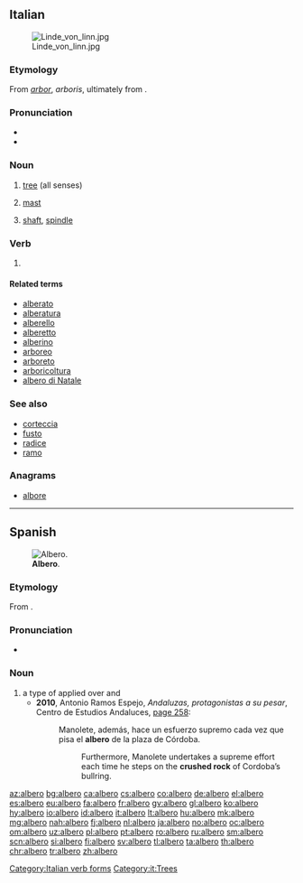 {{also|alberò}}
==Italian==
{{wikipedia|lang=it}}
[[Image:Linde_von_linn.jpg|thumb|right]]

===Etymology===
From {{etyl|la|it}} ''[[arbor]]'', ''arboris'', ultimately from {{etyl|ine-pro|it}} {{m|ine-pro|*er(ə)dʰ-||high, to grow}}.

===Pronunciation===
* {{IPA|[ˈalbero]|lang=it}}
* {{audio|it-albero.ogg|Audio (IT)|lang=it}}

===Noun===
{{it-noun|m}}

# [[tree]] (all senses)
# {{context|nautical|lang=it}} [[mast]]
# [[shaft]], [[spindle]]

===Verb===
{{head|it|verb form}}

# {{conjugation of|alberare||1|s|pres|ind|lang=it}}

====Related terms====
* [[alberato]]
* [[alberatura]]
* [[alberello]]
* [[alberetto]]
* [[alberino]]
* [[arboreo]]
* [[arboreto]]
* [[arboricoltura]]
* [[albero di Natale]]

===See also===
* [[corteccia]]
* [[fusto]]
* [[radice]]
* [[ramo]]

===Anagrams===
* [[albore#Italian|albore]]

[[Category:Italian verb forms]]
[[Category:it:Trees]]

----

==Spanish==
{{was fwotd|2013|November|2|lang=es}}
[[File:Alberoenelparque.JPG|thumb|'''Albero'''.]]

===Etymology===
From {{etyl|la|es}} {{m|la|albārius||pertaining to the whitening of walls}}.

===Pronunciation===
* {{IPA|/alˈbeɾo/|lang=es}}

===Noun===
{{es-noun|m}}

# a type of {{l/en|crush|crushed}} {{l/en|rock}} applied over {{l/en|garden|gardens}} and {{l/en|bullring}} {{l/en|arena|arenas}}
#* '''2010''', Antonio Ramos Espejo, ''Andaluzas, protagonistas a su pesar'', Centro de Estudios Andaluces, [http://books.google.com/books?id=qcAD-ME3SXYC&pg=PA258&dq=%22albero%22#v=onepage page 258]:
#*: Manolete, además, hace un esfuerzo supremo cada vez que pisa el '''albero''' de la plaza de Córdoba.
#*:: Furthermore, Manolete undertakes a supreme effort each time he steps on the '''crushed rock''' of Cordoba’s bullring.

[[az:albero]]
[[bg:albero]]
[[ca:albero]]
[[cs:albero]]
[[co:albero]]
[[de:albero]]
[[el:albero]]
[[es:albero]]
[[eu:albero]]
[[fa:albero]]
[[fr:albero]]
[[gv:albero]]
[[gl:albero]]
[[ko:albero]]
[[hy:albero]]
[[io:albero]]
[[id:albero]]
[[it:albero]]
[[lt:albero]]
[[hu:albero]]
[[mk:albero]]
[[mg:albero]]
[[nah:albero]]
[[fj:albero]]
[[nl:albero]]
[[ja:albero]]
[[no:albero]]
[[oc:albero]]
[[om:albero]]
[[uz:albero]]
[[pl:albero]]
[[pt:albero]]
[[ro:albero]]
[[ru:albero]]
[[sm:albero]]
[[scn:albero]]
[[si:albero]]
[[fi:albero]]
[[sv:albero]]
[[tl:albero]]
[[ta:albero]]
[[th:albero]]
[[chr:albero]]
[[tr:albero]]
[[zh:albero]]